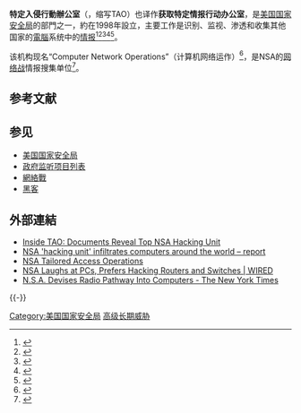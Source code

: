 {{请求翻译|en}}
{{noteTA
|G1 = IT
| 1= zh-tw:資訊; zh-cn:信息; zh-hk:資訊; zh-mo:資訊; zh-sg:信息;
}}

'''特定入侵行動辦公室'''（{{lang-en|Office of Tailored Access Operations}}，缩写TAO）也译作'''获取特定情报行动办公室'''，是[[美国国家安全局|美国国家安全局]]的部門之一，約在1998年設立，主要工作是识别、监视、渗透和收集其他国家的[[電腦|電腦]]系统中的[[情报|情报]]<ref name=fp2013>{{cite journal|last=Aid|first=Matthew M.|title=Inside the NSA's Ultra-Secret China Hacking Group|journal=Foreign Policy|url=http://www.foreignpolicy.com/articles/2013/06/10/inside_the_nsa_s_ultra_secret_china_hacking_group?page=0,0|accessdate=11 June 2013|date=10th|deadurl=yes|archiveurl=https://web.archive.org/web/20130615011918/http://www.foreignpolicy.com/articles/2013/06/10/inside_the_nsa_s_ultra_secret_china_hacking_group?page=0,0|archivedate=2013年6月15日}}</ref><ref name="Kingsbury">{{cite web|last=Kingsbury|first=Alex|title=The Secret History of the National Security Agency|url=https://www.usnews.com/opinion/articles/2009/06/19/the-secret-history-of-the-national-security-agency|work=[[U.S._News_&_World_Report|U.S. News & World Report]]|access-date=22 May 2013|date=June 19, 2009|archive-date=2016-07-01|archive-url=https://web.archive.org/web/20160701222028/http://www.usnews.com/opinion/articles/2009/06/19/the-secret-history-of-the-national-security-agency|dead-url=no}}</ref><ref>{{cite web|last1=Kingsbury|first1=Alex|title=U.S. is Striking Back in the Global Cyberwar|url=https://www.usnews.com/news/articles/2009/11/18/us-is-striking-back-in-the-global-cyberwar|access-date=22 May 2013|first2=Anna|last2=Mulrine|date=November 18, 2009|work=[[U.S._News_&_World_Report|U.S. News & World Report]]|archive-date=2016-07-01|archive-url=https://web.archive.org/web/20160701222150/http://www.usnews.com/news/articles/2009/11/18/us-is-striking-back-in-the-global-cyberwar|dead-url=no}}</ref><ref name="Riley">{{cite web|last=Riley|first=Michael|title=How the U.S. Government Hacks the World|url=http://www.businessweek.com/articles/2013-05-23/how-the-u-dot-s-dot-government-hacks-the-world|work=[[Bloomberg_Businessweek|Bloomberg Businessweek]]|access-date=23 May 2013|date=May 23, 2013|archive-date=2013-07-11|archive-url=https://www.webcitation.org/6I1ZE32Is?url=http://www.businessweek.com/articles/2013-05-23/how-the-u-dot-s-dot-government-hacks-the-world|dead-url=no}}</ref><ref name="Aid2010">{{cite book|last=Aid|first=Matthew M.|title=The Secret Sentry: The Untold History of the National Security Agency|url=https://books.google.com/books?id=x_K2rb-OShMC&pg=PA311|access-date=22 May 2013|date=8 June 2010|publisher=Bloomsbury USA|isbn=978-1-60819-096-6|page=311|archive-date=2021-11-11|archive-url=https://web.archive.org/web/20211111051909/https://books.google.com/books?id=x_K2rb-OShMC&pg=PA311|dead-url=no}}</ref>。

该机构现名“Computer Network Operations”（计算机网络运作）<ref>{{cite web |url=https://www.washingtonpost.com/world/national-security/nsa-employee-who-worked-on-hacking-tools-at-home-pleads-guilty-to-spy-charge/2017/12/01/ec4d6738-d6d9-11e7-b62d-d9345ced896d_story.html |title=NSA employee who worked on hacking tools at home pleads guilty to spy charge |first=Ellen |last=Nakashima |date=1 December 2017 |website=[[WashingtonPost.com|WashingtonPost.com]] |access-date=4 December 2017 |archive-date=2021-04-16 |archive-url=https://web.archive.org/web/20210416173847/https://www.washingtonpost.com/world/national-security/nsa-employee-who-worked-on-hacking-tools-at-home-pleads-guilty-to-spy-charge/2017/12/01/ec4d6738-d6d9-11e7-b62d-d9345ced896d_story.html |dead-url=no }}</ref>，是NSA的[[网络战|网络战]]情报搜集单位<ref>{{Cite journal|last=Loleski|first=Steven|date=2018-10-18|title=From cold to cyber warriors: the origins and expansion of NSA’s Tailored Access Operations (TAO) to Shadow Brokers|url=http://dx.doi.org/10.1080/02684527.2018.1532627|journal=Intelligence and National Security|volume=34|issue=1|pages=112–128|doi=10.1080/02684527.2018.1532627|issn=0268-4527}}</ref>。

== 参考文献 ==
{{Reflist}}

== 参见 ==
*[[美国国家安全局|美国国家安全局]]
*[[政府监听项目列表|政府监听项目列表]]
*[[網絡戰|網絡戰]]
*[[黑客|黑客]]

== 外部連結 ==
* [http://www.spiegel.de/international/world/the-nsa-uses-powerful-toolbox-in-effort-to-spy-on-global-networks-a-940969-3.html Inside TAO: Documents Reveal Top NSA Hacking Unit] {{Wayback|url=http://www.spiegel.de/international/world/the-nsa-uses-powerful-toolbox-in-effort-to-spy-on-global-networks-a-940969-3.html |date=20140209014320 }}
* [https://www.theguardian.com/world/2013/dec/29/der-spiegel-nsa-hacking-unit-tao NSA 'hacking unit' infiltrates computers around the world – report] {{Wayback|url=https://www.theguardian.com/world/2013/dec/29/der-spiegel-nsa-hacking-unit-tao |date=20140103234704 }}
* [http://williamaarkin.wordpress.com/2013/09/03/nsa-tailored-access-operations/ NSA Tailored Access Operations] {{Wayback|url=http://williamaarkin.wordpress.com/2013/09/03/nsa-tailored-access-operations/ |date=20210416120129 }}
* [http://www.wired.com/threatlevel/2013/09/nsa-router-hacking/ NSA Laughs at PCs, Prefers Hacking Routers and Switches | WIRED] {{Wayback|url=http://www.wired.com/threatlevel/2013/09/nsa-router-hacking/ |date=20190106214607 }}
* [http://www.nytimes.com/2014/01/15/us/nsa-effort-pries-open-computers-not-connected-to-internet.html N.S.A. Devises Radio Pathway Into Computers - The New York Times] {{Wayback|url=http://www.nytimes.com/2014/01/15/us/nsa-effort-pries-open-computers-not-connected-to-internet.html |date=20140115012353 }}
{{-}}
{{Hacking}}

{{DEFAULTSORT:Tailored Access Operations}}

[[Category:美国国家安全局|Category:美国国家安全局]]
[[Category:高级长期威胁|]]